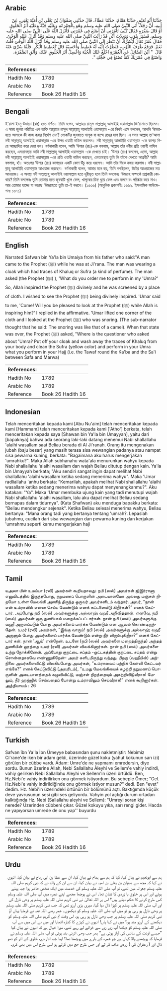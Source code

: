 ## Arabic


<div dir="rtl" lang="ar" style={{fontSize:'larger',backgroundColor:'#f8f9fa',padding:20}}>
حَدَّثَنَا أَبُو نُعَيْمٍ، حَدَّثَنَا هَمَّامٌ، حَدَّثَنَا عَطَاءٌ، قَالَ حَدَّثَنِي صَفْوَانُ بْنُ يَعْلَى بْنِ أُمَيَّةَ يَعْنِي، عَنْ أَبِيهِ، أَنَّ رَجُلاً، أَتَى النَّبِيَّ صلى الله عليه وسلم وَهُوَ بِالْجِعْرَانَةِ وَعَلَيْهِ جُبَّةٌ وَعَلَيْهِ أَثَرُ الْخَلُوقِ أَوْ قَالَ صُفْرَةٍ فَقَالَ كَيْفَ تَأْمُرُنِي أَنْ أَصْنَعَ فِي عُمْرَتِي فَأَنْزَلَ اللَّهُ عَلَى النَّبِيِّ صلى الله عليه وسلم، فَسُتِرَ بِثَوْبٍ وَوَدِدْتُ أَنِّي قَدْ رَأَيْتُ النَّبِيَّ صلى الله عليه وسلم وَقَدْ أُنْزِلَ عَلَيْهِ الْوَحْىُ‏.‏ فَقَالَ عُمَرُ تَعَالَ أَيَسُرُّكَ أَنْ تَنْظُرَ إِلَى النَّبِيِّ صلى الله عليه وسلم وَقَدْ أَنْزَلَ اللَّهُ الْوَحْىَ قُلْتُ نَعَمْ‏.‏ فَرَفَعَ طَرَفَ الثَّوْبِ، فَنَظَرْتُ إِلَيْهِ لَهُ غَطِيطٌ وَأَحْسِبُهُ قَالَ كَغَطِيطِ الْبَكْرِ‏.‏ فَلَمَّا سُرِّيَ عَنْهُ قَالَ ‏ "‏ أَيْنَ السَّائِلُ عَنِ الْعُمْرَةِ اخْلَعْ عَنْكَ الْجُبَّةَ وَاغْسِلْ أَثَرَ الْخَلُوقِ عَنْكَ، وَأَنْقِ الصُّفْرَةَ، وَاصْنَعْ فِي عُمْرَتِكَ كَمَا تَصْنَعُ فِي حَجِّكِ ‏"‏‏.‏
</div>
<div style={{backgroundColor:'#f8f9fa',padding:20, marginBottom: 10}}><table> <thead> <tr> <th>References:</th> <th></th> </tr> </thead> <tbody><tr><td>Hadith No</td><td>1789</td></tr><tr><td>Arabic No</td><td>1789</td></tr><tr><td>Reference</td><td>Book 26 Hadith 16</td></tr></tbody></table></div>

## Bengali


<div dir="ltr" lang="bn" style={{fontSize:'larger',backgroundColor:'#f8f9fa',padding:20}}>
ই‘য়ালা ইবনু উমায়্যা (রাঃ) হতে বর্ণিত। তিনি বলেন, আল্লাহর রাসূল সাল্লাল্লাহু আলাইহি ওয়াসাল্লাম জি‘রানাতে ছিলেন। এ সময় জুববা পরিহিত এক ব্যক্তি আল্লাহর রাসূল সাল্লাল্লাহু আলাইহি ওয়াসাল্লাম -এর নিকট এসে বললেন, আপনি ‘উমরাহতে আমাকে কী কাজ করার নির্দেশ দেন? লোকটির জুববাতে খালূক বা হল্দে রঙের দাগ ছিল। এ সময় আল্লাহ তা‘আলা নবী সাল্লাল্লাহু আলাইহি ওয়াসাল্লাম -এর উপর ওয়াহী নাযিল করলেন। নবী সাল্লাল্লাহু আলাইহি ওয়াসাল্লাম -কে কাপড় দিয়ে আচ্ছাদিত করে দেয়া হল। বর্ণনাকারী বলেন, আমি ‘উমার (রাঃ)-কে বললাম, আল্লাহ তাঁর নবীর প্রতি ওয়াহী নাযিল করছেন, এমতাবস্থায় আমি নবী সাল্লাল্লাহু আলাইহি ওয়াসাল্লাম -কে দেখতে চাই। ‘উমার (রাঃ) বললেন, এসো, আল্লাহ নবী সাল্লাল্লাহু আলাইহি ওয়াসাল্লাম -এর প্রতি ওয়াহী নাযিল করছেন, এমতাবস্থায় তুমি কি তাঁকে দেখতে আগ্রহী? আমি বললাম, হাঁ। অতঃপর ‘উমার (রাঃ) কাপড়ের একটি কোণ উঁচু করে ধরলেন। আমি তাঁর দিকে নজর করলাম। নবী সাল্লাল্লাহু আলাইহি ওয়াসাল্লাম আওয়াজ করছেন। বর্ণনাকারী বলেন, আমার মনে হয়, তিনি বলছিলেন, উটের আওয়াজের মত আওয়াজ। এ অবস্থা নবী সাল্লাল্লাহু আলাইহি ওয়াসাল্লাম হতে দূরীভূত হলে তিনি বললেনঃ ‘উমরাহ সম্পর্কে প্রশ্নকারী কোথায়? তিনি বললেনঃ তুমি তোমার হতে জুববাটি খুলে ফেল, খালূকের চিহ্ন ধুয়ে ফেল এবং হলদে রং পরিষ্কার করে নাও। আর তোমার হাজ্জে যা করেছ ‘উমরাহতে তুমি তা-ই করবে। (১৫৩৬) (আধুনিক প্রকাশনীঃ ১৬৬২. ইসলামিক ফাউন্ডেশনঃ ১৬৭১)
</div>
<div style={{backgroundColor:'#f8f9fa',padding:20, marginBottom: 10}}><table> <thead> <tr> <th>References:</th> <th></th> </tr> </thead> <tbody><tr><td>Hadith No</td><td>1789</td></tr><tr><td>Arabic No</td><td>1789</td></tr><tr><td>Reference</td><td>Book 26 Hadith 16</td></tr></tbody></table></div>

## English


<div dir="ltr" lang="en" style={{fontSize:'larger',backgroundColor:'#f8f9fa',padding:20}}>
Narrated Safwan bin Ya'la bin Umaiya from his father who said:"A man came to the Prophet (ﷺ) while he was at Ji'rana. The man was wearing a cloak which had traces of Khaluq or Sufra (a kind of perfume). The man asked (the Prophet (ﷺ) ), 'What do you order me to perform in my 'Umra?' So, Allah inspired the Prophet (ﷺ) divinely and he was screened by a place of cloth. I wished to see the Prophet (ﷺ) being divinely inspired. 'Umar said to me, 'Come! Will you be pleased to look at the Prophet (ﷺ) while Allah is inspiring him?' I replied in the affirmative. 'Umar lifted one corner of the cloth and I looked at the Prophet (ﷺ) who was snoring. (The sub-narrator thought that he said: The snoring was like that of a camel). When that state was over, the Prophet (ﷺ) asked, "Where is the questioner who asked about 'Umra? Put off your cloak and wash away the traces of Khaluq from your body and clean the Sufra (yellow color) and perform in your Umra what you perform in your Hajj (i.e. the Tawaf round the Ka'ba and the Sa'i between Safa and Marwa)
</div>
<div style={{backgroundColor:'#f8f9fa',padding:20, marginBottom: 10}}><table> <thead> <tr> <th>References:</th> <th></th> </tr> </thead> <tbody><tr><td>Hadith No</td><td>1789</td></tr><tr><td>Arabic No</td><td>1789</td></tr><tr><td>Reference</td><td>Book 26 Hadith 16</td></tr></tbody></table></div>

## Indonesian


<div dir="ltr" lang="id" style={{fontSize:'larger',backgroundColor:'#f8f9fa',padding:20}}>
Telah menceritakan kepada kami [Abu Nu'aim] telah menceritakan kepada kami [Hammam] telah menceritakan kepada kami ['Atho'] berkata, telah menceritakan kepada saya [Shawan bin Ya'la bin Umayyah], yaitu dari [bapaknya] bahwa ada seorang laki-laki datang menemui Nabi shallallahu 'alaihi wasallam saat Beliau berada di Al Ji'ranah. Orang itu mengenakan jubah (baju besar) yang masih terasa sisa wewangian padanya atau nampat sisa pewarna kuning, berkata: "Bagaimana aku harus mengerjakan 'umrahku?". Maka Allah subhanahu wata'ala menurunkan wahyu kepada Nabi shallallahu 'alaihi wasallam dan wajah Beliau ditutup dengan kain. Ya'la bin Umayyah berkata; "Aku sendiri sangat ingin dapat melihat Nabi shallallahu 'alaihi wasallam ketika sedang menerima wahyu". Maka 'Umar radliallahu 'anhu berkata: "Kemarilah, apakah melihat Nabi shallallahu 'alaihi wasallam ketika sedang menerima wahyu dapat menyenangkanmu?". Aku katakan: "Ya". Maka 'Umar membuka ujung kain yang tadi menutupi wajah Nabi shallallahu 'alaihi wasallam, lalu aku dapat melihat Beliau sedang bernapas dalam tidurnya". (Kata Shafwan) aku menduga bapakku berkata: "Beliau mendengkur sejenak". Ketika Beliau selesai menerima wahyu, Beliau bertanya: "Mana orang tadi yang bertanya tentang 'umrah?. Lepaslah jubahmu, cucilah dari sisa wewangian dan pewarna kuning dan kerjakan 'umrahmu seperti kamu mengerjakan haji
</div>
<div style={{backgroundColor:'#f8f9fa',padding:20, marginBottom: 10}}><table> <thead> <tr> <th>References:</th> <th></th> </tr> </thead> <tbody><tr><td>Hadith No</td><td>1789</td></tr><tr><td>Arabic No</td><td>1789</td></tr><tr><td>Reference</td><td>Book 26 Hadith 16</td></tr></tbody></table></div>

## Tamil


<div dir="ltr" lang="ta" style={{fontSize:'larger',backgroundColor:'#f8f9fa',padding:20}}>
யஅலா பின் உமய்யா (ரலி) அவர்கள் கூறியதாவது: நபி (ஸல்) அவர்கள் ஜிஇர்ரானா எனுமிடத்தில் இருந்தபோது, நறுமணப் பொருளின் அடையாளமோ அல்லது மஞ்சள் நிறமோ உள்ள மேலங்கி அணிந் திருந்த ஒருவர் அவர்களிடம் வந்தார். அவர், “நான் என் உம்ராவில் என்ன செய்ய வேண்டும் எனக் கட்டளையிடு கிறீர்கள்?” எனக் கேட்டார். அப்போது நபி (ஸல்) அவர்களுக்கு அல்லாஹ் வஹீ அறிவித்தான். எனவே, நபி (ஸல்) அவர்கள் ஒரு துணியால் மறைக்கப்பட்டார்கள். நான் நபி (ஸல்) அவர்களுக்கு வஹீ அருளப்படும் போது அவர்களைப் பார்க்க வேண்டும் என ஆவல் கொண்டிருந்தேன். உமர் (ரலி) அவர்கள், “இங்கு வாரும்! நபி (ஸல்) அவர்களுக்கு அல்லாஹ் வஹீ அருளும் போது அவர்களைப் பார்க்க வேண்டும் என்று நீர் விரும்புகிறீரா?” எனக் கேட்டார் கள். நான் ‘ஆம்’ என்றேன். உடனே (நபி (ஸல்) அவர்களை மறைத்திருந்த) அந்தத் துணியின் ஓரத்தை உமர் (ரலி) அவர்கள் விலக்கினார்கள். நான் நபி (ஸல்) அவர்களை உற்று நோக்கினேன். அப்போது குறட்டை சப்தம் -ஒட்டகத்தின் குறட்டை சப்தம் என்று சொன்னதாகவே எண்ணுகிறேன்- அவர் களிடமிருந்து வந்தது. பிறகு (வஹீயின்) அந்நிலை அவர்களைவிட்டு விலகியபோது அவர்கள், “உம்ராவைப் பற்றிக் கேள்வி கேட்டவர் எங்கே?” எனக் கேட்டுவிட்டு (அவரிடம்), “உமது மேலங்கியைக் கழற்றி நறுமணப் பொருளின் அடையாளத்தைக் கழுவிவிட்டு, மஞ்சள் நிறத்தையும் அகற்றிவிடுவீராக! மேலும், நீர் ஹஜ்ஜில் செய்வதைப் போன்று உம்ராவிலும் செய்வீராக!” எனக் கூறினார்கள். அத்தியாயம் : 26
</div>
<div style={{backgroundColor:'#f8f9fa',padding:20, marginBottom: 10}}><table> <thead> <tr> <th>References:</th> <th></th> </tr> </thead> <tbody><tr><td>Hadith No</td><td>1789</td></tr><tr><td>Arabic No</td><td>1789</td></tr><tr><td>Reference</td><td>Book 26 Hadith 16</td></tr></tbody></table></div>

## Turkish


<div dir="ltr" lang="tr" style={{fontSize:'larger',backgroundColor:'#f8f9fa',padding:20}}>
Safvan îbn Ya'la İbn Ümeyye babasından şunu nakletmiştir: Nebimiz Ci'rane'de iken bir adam geldi, üzerinde güzel koku (yahut kokunun sarı izi) görülen bir cübbe vardı. Adam: Umre'de ne yapmamı emredersin, diye sordu. Bunun üzerine Allah, Nebi Sallallahu Aleyhi ve Sellem'e vahiy indirdi, vahiy gelirken Nebi Sallallahu Aleyhi ve Sellem'in üzeri örtüldü. Ben, Hz.Nebi'e vahiy indirilirken onu görmek istiyordum. Bu sebeple Ömer; "Gel. Hz.Nebi'e vahiy indirildiğinde onu görmek istiyor musun?" dedi. Ben "evet" dedim. Hz. Nebi'in üzerindeki örtünün bîr bölümünü açtı. Baktığımda küçük deve yavrusunun sesi gibi ses geliyordu. Vahyin yol açtığı durum ortadan kalktığında Hz. Nebi (Sallallahu aleyhi ve Sellem): "Umreyi soran kişi nerede? Üzerinden cübbeni çıkar. Güzel kokuyu yıka, sarı rengi gider. Hacda ne yapıyorsan umrede de onu yap'' buyurdu
</div>
<div style={{backgroundColor:'#f8f9fa',padding:20, marginBottom: 10}}><table> <thead> <tr> <th>References:</th> <th></th> </tr> </thead> <tbody><tr><td>Hadith No</td><td>1789</td></tr><tr><td>Arabic No</td><td>1789</td></tr><tr><td>Reference</td><td>Book 26 Hadith 16</td></tr></tbody></table></div>

## Urdu


<div dir="rtl" lang="ur" style={{fontSize:'larger',backgroundColor:'#f8f9fa',padding:20}}>
ہم سے ابونعیم نے بیان کیا، کہا کہ ہم سے ہمام نے بیان کیا، ان سے عطا بن ابی رباح نے بیان کیا، انہوں نے کہا کہ مجھ سے صفوان بن یعلیٰ بن امیہ نے بیان کیا، ان سے ان کے والد نے کہ نبی کریم صلی اللہ علیہ وسلم جعرانہ میں تھے، تو آپ صلی اللہ علیہ وسلم کی خدمت میں ایک شخص حاضر ہوا جبہ پہنے ہوئے اور اس پر خلوق یا زردی کا نشان تھا۔ اس نے پوچھا مجھے اپنے عمرہ میں آپ صلی اللہ علیہ وسلم کس طرح کرنے کا حکم دیتے ہیں؟ اس پر اللہ تعالیٰ نے نبی کریم صلی اللہ علیہ وسلم پر وحی نازل کی اور آپ صلی اللہ علیہ وسلم پر کپڑا ڈال دیا گیا، میری بڑی آرزو تھی کہ جب نبی کریم صلی اللہ علیہ وسلم پر وحی نازل ہو رہی ہو تو میں آپ صلی اللہ علیہ وسلم کو دیکھوں۔ عمر رضی اللہ عنہ نے فرمایا یہاں آؤ نبی کریم صلی اللہ علیہ وسلم پر جب وحی نازل ہو رہی ہو، اس وقت تم نبی کریم صلی اللہ علیہ وسلم کو دیکھنے کے آرزو مند ہو؟ میں نے کہا ہاں! انہوں نے کپڑے کا کنارہ اٹھایا اور میں نے اس میں سے آپ صلی اللہ علیہ وسلم کو دیکھا آپ زور زور سے خراٹے لے رہے تھے، میرا خیال ہے کہ انہوں نے بیان کیا ”جیسے اونٹ کے سانس کی آواز ہوتی ہے“ پھر جب وحی اترنی بند ہوئی تو آپ صلی اللہ علیہ وسلم نے فرمایا کہ پوچھنے والا کہاں ہے جو عمرہ کے بارے میں پوچھتا تھا؟ اپنا جبہ اتار دے، خلوق کے اثر کو دھو ڈال اور ( زعفران کی ) زردی صاف کر لے اور جس طرح حج میں کرتے ہو اسی طرح اس میں بھی کرو۔
</div>
<div style={{backgroundColor:'#f8f9fa',padding:20, marginBottom: 10}}><table> <thead> <tr> <th>References:</th> <th></th> </tr> </thead> <tbody><tr><td>Hadith No</td><td>1789</td></tr><tr><td>Arabic No</td><td>1789</td></tr><tr><td>Reference</td><td>Book 26 Hadith 16</td></tr></tbody></table></div>